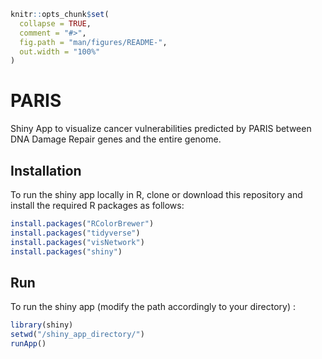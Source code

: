 

<!-- README.md is generated from README.Rmd. Please edit that file -->

```r
knitr::opts_chunk$set(
  collapse = TRUE,
  comment = "#>",
  fig.path = "man/figures/README-",
  out.width = "100%"
)
```

# PARIS

<!-- badges: start -->
<!-- badges: end -->

Shiny App to visualize cancer vulnerabilities predicted by PARIS between DNA Damage Repair genes and the entire genome.

## Installation

To run the shiny app locally in R, clone or download this repository and install the required R packages as follows:

```r
install.packages("RColorBrewer")
install.packages("tidyverse")
install.packages("visNetwork")
install.packages("shiny")
```

## Run

To run the shiny app (modify the path accordingly to your directory) :

```r
library(shiny)
setwd("/shiny_app_directory/")
runApp()
```

